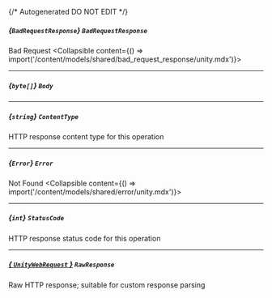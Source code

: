 {/* Autogenerated DO NOT EDIT  */}

##### *{`BadRequestResponse`}* `BadRequestResponse`
Bad Request
<Collapsible content={() => import('/content/models/shared/bad_request_response/unity.mdx')}>
</Collapsible>

---
##### *{`byte[]`}* `Body`

---
##### *{`string`}* `ContentType`
HTTP response content type for this operation

---
##### *{`Error`}* `Error`
Not Found
<Collapsible content={() => import('/content/models/shared/error/unity.mdx')}>
</Collapsible>

---
##### *{`int`}* `StatusCode`
HTTP response status code for this operation

---
##### [*{ `UnityWebRequest` }*](https://docs.unity3d.com/2021.3/Documentation/ScriptReference/Networking.UnityWebRequest.html) `RawResponse`
Raw HTTP response; suitable for custom response parsing

